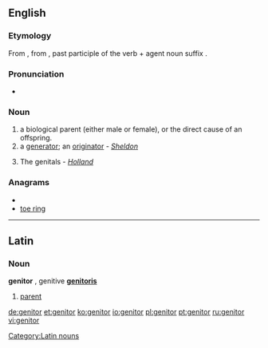 ==English==

===Etymology===
From {{etyl|la}} {{term|genitor|lang=la}}, from {{term|genitus|lang=la}}, past participle of the verb {{term|gigno|gignō|lang=la}} + agent noun suffix {{term|-or|lang=la}}.

===Pronunciation===
* {{IPA|/ˈdʒɛnɪtə(r)/|lang=en}}

===Noun===
{{en-noun}}

# a biological parent (either male or female), or the direct cause of an offspring.
# a [[generator]]; an [[originator]] - ''[[Sheldon]]''
# {{obsolete|in plural}} The genitals - ''[[Holland]]''

===Anagrams===
* {{alphagram|eginort}}
* [[toe ring#English|toe ring]]

----

==Latin==

===Noun===
'''genitor''' {{m}}, genitive '''[[genitoris]]'''

# [[parent]]

[[Category:Latin nouns]]

[[de:genitor]]
[[et:genitor]]
[[ko:genitor]]
[[io:genitor]]
[[pl:genitor]]
[[pt:genitor]]
[[ru:genitor]]
[[vi:genitor]]